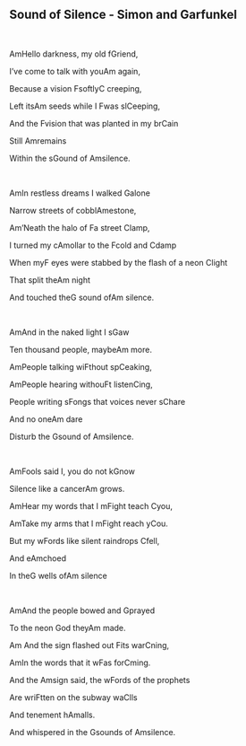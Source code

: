 ## Sound of Silence - Simon and Garfunkel
\
<p class='song show-chords'><span class='chord'>Am</span>Hello darkness, my old f<span class='chord'>G</span>riend,</p>
<p class='song show-chords'>I've come to talk with you<span class='chord'>Am</span> again,</p>
<p class='song show-chords'>Because a vision <span class='chord'>F</span>softly<span class='chord'>C</span> creeping,</p>
<p class='song show-chords'>Left its<span class='chord'>Am</span> seeds while I <span class='chord'>F</span>was sl<span class='chord'>C</span>eeping,</p>
<p class='song show-chords'>And the <span class='chord'>F</span>vision that was planted in my br<span class='chord'>C</span>ain</p>
<p class='song show-chords'>Still <span class='chord'>Am</span>remains</p>
<p class='song show-chords'>Within the s<span class='chord'>G</span>ound of <span class='chord'>Am</span>silence.</p>
\
<p class='song show-chords'><span class='chord'>Am</span>In restless dreams I walked <span class='chord'>G</span>alone</p>
<p class='song show-chords'>Narrow streets of cobbl<span class='chord'>Am</span>estone,</p>
<p class='song show-chords'><span class='chord'>Am</span>'Neath the halo of <span class='chord'>F</span>a street <span class='chord'>C</span>lamp,</p>
<p class='song show-chords'>I turned my c<span class='chord'>Am</span>ollar to the <span class='chord'>F</span>cold and <span class='chord'>C</span>damp</p>
<p class='song show-chords'>When my<span class='chord'>F</span> eyes were stabbed by the flash of a neon <span class='chord'>C</span>light</p>
<p class='song show-chords'>That split the<span class='chord'>Am</span> night</p>
<p class='song show-chords'>And touched the<span class='chord'>G</span> sound of<span class='chord'>Am</span> silence.</p>
\
<p class='song show-chords'><span class='chord'>Am</span>And in the naked light I s<span class='chord'>G</span>aw</p>
<p class='song show-chords'>Ten thousand people, maybe<span class='chord'>Am</span> more.</p>
<p class='song show-chords'><span class='chord'>Am</span>People talking wi<span class='chord'>F</span>thout sp<span class='chord'>C</span>eaking,</p>
<p class='song show-chords'><span class='chord'>Am</span>People hearing withou<span class='chord'>F</span>t listen<span class='chord'>C</span>ing,</p>
<p class='song show-chords'>People writing s<span class='chord'>F</span>ongs that voices never s<span class='chord'>C</span>hare</p>
<p class='song show-chords'>And no one<span class='chord'>Am</span> dare</p>
<p class='song show-chords'>Disturb the <span class='chord'>G</span>sound of <span class='chord'>Am</span>silence.</p>
\
<p class='song show-chords'><span class='chord'>Am</span>Fools said I, you do not k<span class='chord'>G</span>now</p>
<p class='song show-chords'>Silence like a cancer<span class='chord'>Am</span> grows.</p>
<p class='song show-chords'><span class='chord'>Am</span>Hear my words that I m<span class='chord'>F</span>ight teach <span class='chord'>C</span>you,</p>
<p class='song show-chords'><span class='chord'>Am</span>Take my arms that I m<span class='chord'>F</span>ight reach y<span class='chord'>C</span>ou.</p>
<p class='song show-chords'>But my w<span class='chord'>F</span>ords like silent raindrops <span class='chord'>C</span>fell,</p>
<p class='song show-chords'>And e<span class='chord'>Am</span>choed</p>
<p class='song show-chords'>In the<span class='chord'>G</span> wells of<span class='chord'>Am</span> silence</p>
\
<p class='song show-chords'><span class='chord'>Am</span>And the people bowed and <span class='chord'>G</span>prayed</p>
<p class='song show-chords'>To the neon God they<span class='chord'>Am</span> made.</p>
<p class='song show-chords'><span class='chord'>Am</span> And the sign flashed out <span class='chord'>F</span>its war<span class='chord'>C</span>ning,</p>
<p class='song show-chords'><span class='chord'>Am</span>In the words that it w<span class='chord'>F</span>as for<span class='chord'>C</span>ming.</p>
<p class='song show-chords'>And the <span class='chord'>Am</span>sign said, the w<span class='chord'>F</span>ords of the prophets</p>
<p class='song show-chords'>Are wri<span class='chord'>F</span>tten on the subway wa<span class='chord'>C</span>lls</p>
<p class='song show-chords'>And tenement h<span class='chord'>Am</span>alls.</p>
<p class='song show-chords'>And whispered in the <span class='chord'>G</span>sounds of <span class='chord'>Am</span>silence.</p>

